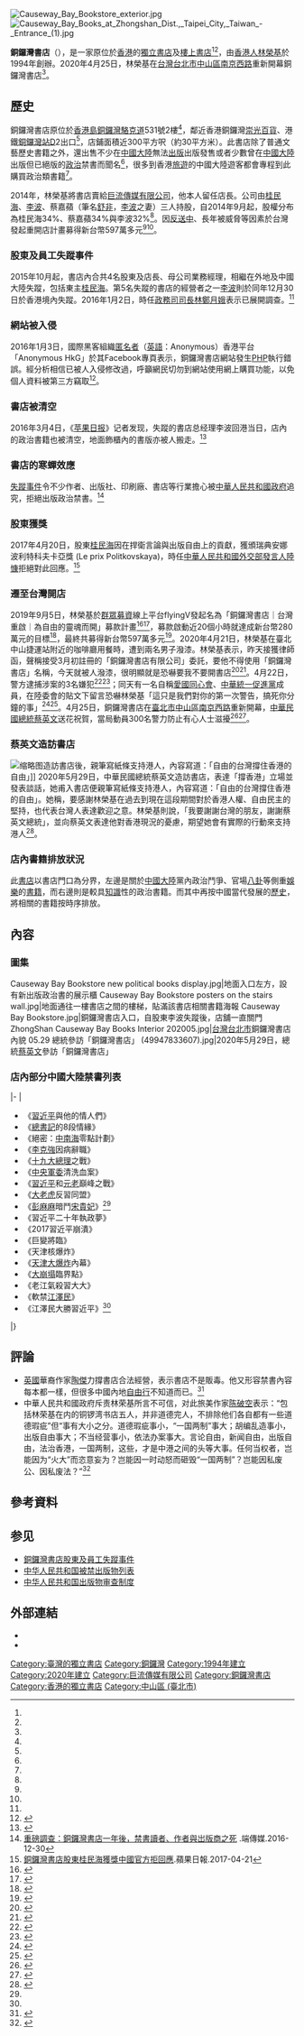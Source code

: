 {{NoteTA
|1 = zh-hant:蘋; zh-hans:苹;
}}
{{Dablink|本文不是介紹一切位於香港[[銅鑼灣|銅鑼灣]]的書店。<br>關於重要時事，請單獨參考[[銅鑼灣書店股東及員工失蹤事件|銅鑼灣書店股東及員工失蹤事件]]。}}
[[File:Causeway_Bay_Bookstore_exterior.jpg|thumb]]
[[File:Causeway_Bay_Books_at_Zhongshan_Dist.,_Taipei_City,_Taiwan_-_Entrance_(1).jpg|thumb]]

{{Infobox_Company
| name = 中山銅鑼灣書店有限公司
| trading_name = 中山銅鑼灣書店
| local_code_name = TW
| foundation = {{Start date and age|2020|3|31}}（台灣）
| end = 
| location = {{ROC-TW}}<br>[[臺北市|臺北市]][[中山區_(臺北市)|中山區]][[南京西路_(台北市)|南京西路]]5-1號10樓之2
| key_people  = [[林榮基|林榮基]]
| founder = [[林榮基|林榮基]]
| num_employees = 1人
| products = [[圖書|圖書]]
| revenue =
| area_served = [[臺灣|臺灣]]
| homepage = [https://causewaybaybooks.net causewaybaybooks.net]
}}

'''銅鑼灣書店'''（{{lang-en|'''Causeway Bay Books'''}}），是一家原位於[[香港|香港]]的[[獨立書店|獨立書店]]及[[樓上書店|樓上書店]]<ref name="樓上書店" /><ref name="紫荊2007" />，由[[香港人|香港人]][[林榮基|林榮基]]於1994年創辦。2020年4月25日，林榮基在[[台灣|台灣]][[台北市|台北市]][[中山區_(臺北市)|中山區]][[南京西路_(臺北)|南京西路]]重新開幕銅鑼灣書店<ref name="重新開幕"/>。

==歷史==
銅鑼灣書店原位於[[香港島|香港島]][[銅鑼灣|銅鑼灣]][[駱克道|駱克道]]531號2樓<ref name="樓上書店"/>，鄰近香港銅鑼灣[[崇光百貨|崇光百貨]]、港鐵[[銅鑼灣站|銅鑼灣站]]D2出口<ref name="AutoP8-1" />，店鋪面積近300平方呎（約30平方米）。此書店除了普通文藝歷史書籍之外，還出售不少在[[中國大陸|中國大陸]]無法[[出版|出版]]出版發售或者少數曾在[[中國大陸|中國大陸]]出版但已絕版的[[政治|政治]]禁書而聞名<ref name="AutoP8-2" />，很多到香港[[自由行|旅遊]]的中國大陸遊客都會專程到此購買政治類書籍<ref name="AutoP8-3" />。

2014年，林榮基將書店賣給[[巨流傳媒有限公司|巨流傳媒有限公司]]，他本人留任店長。公司由[[桂民海|桂民海]]、[[李波|李波]]、蔡嘉蘋（筆名[[舒非|舒非]]，[[李波|李波]]之妻）三人持股，自2014年9月起，股權分布為桂民海34%、蔡嘉蘋34%與李波32%<ref name="AutoP8-4" />。因[[反送中|反送中]]、長年被威脅等因素於台灣發起重開店計畫募得新台幣597萬多元<ref name="flyingV"/><ref name="募款結束"/>。

=== 股東及員工失蹤事件 ===
{{main|銅鑼灣書店股東及員工失蹤事件}}
2015年10月起，書店內合共4名股東及店長、母公司業務經理，相繼在外地及中國大陸失蹤，包括東主[[桂民海|桂民海]]。第5名失蹤的書店的經營者之一[[李波|李波]]則於同年12月30日於香港境內失蹤。2016年1月2日，時任[[香港特別行政區政務司司長|政務司司長]][[林鄭月娥|林鄭月娥]]表示已展開調查。<ref name="BBC" />

=== 網站被入侵 ===
2016年1月3日，國際黑客組織[[匿名者|匿名者]]（[[英語|英語]]：Anonymous）香港平台「Anonymous HkG」於其Facebook專頁表示，銅鑼灣書店網站發生[[PHP|PHP]]執行錯誤。經分析相信已被人入侵修改過，呼籲網民切勿到網站使用網上購買功能，以免個人資料被第三方竊取<ref>{{cite news|title=銅鑼灣書店網頁疑被入侵 勿網購保私隱|url=http://nextplus.nextmedia.com/news/%E6%99%82%E4%BA%8B%E8%A6%81%E8%81%9E/20160104/328443|accessdate=2016-01-07|agency=[[壹週Plus|壹週Plus]]|date=2016-01-04|archive-url=https://web.archive.org/web/20160126002205/http://nextplus.nextmedia.com/news/%E6%99%82%E4%BA%8B%E8%A6%81%E8%81%9E/20160104/328443|archive-date=2016-01-26|dead-url=no}}</ref>。

===書店被清空===
2016年3月4日，《[[蘋果日報_(香港)|苹果日报]]》记者发现，失蹤的書店总经理李波回港当日，店內的政治書籍也被清空，地面飾櫃內的書版亦被人搬走。<ref>{{cite web|author1=蘋果日報|title=【獨家】冇得賣了！銅鑼灣書店政治書被失蹤|url=http://hk.apple.nextmedia.com/realtime/china/20160304/54829900|agency=[[蘋果日報_(香港)|蘋果日報]]|accessdate=2016-03-05|date=2016-03-04|7=|archive-url=https://web.archive.org/web/20160307020618/http://hk.apple.nextmedia.com/realtime/china/20160304/54829900|archive-date=2016-03-07|dead-url=no}}</ref>

===書店的寒蟬效應===
[[銅鑼灣書店股東及員工失蹤事件|失蹤事件]]令不少作者、出版社、印刷廠、書店等行業擔心被[[中華人民共和國政府|中華人民共和國政府]]追究，拒絕出版政治禁書。<ref>[https://theinitium.com/article/20161230-hongkong-politicalbooksinhongkong/ 重磅調查：銅鑼灣書店一年後，禁書讀者、作者與岀版商之死] {{Wayback|url=https://theinitium.com/article/20161230-hongkong-politicalbooksinhongkong/ |date=20170109022322 }}.端傳媒.2016-12-30</ref>

===股東獲獎===
2017年4月20日，股東[[桂民海|桂民海]]因在捍衛言論與出版自由上的貢獻，獲頒瑞典安娜波利特科夫卡亞獎 (Le prix Politkovskaya)，時任[[中華人民共和國外交部發言人|中華人民共和國外交部發言人]][[陸慷|陸慷]]拒絕對此回應。<ref>[http://www.appledaily.com.tw/realtimenews/article/international/20170421/1102338/ 銅鑼灣書店股東桂民海獲獎中國官方拒回應].蘋果日報.2017-04-21</ref>

===遷至台灣開店===
2019年9月5日，林榮基於[[群眾募資|群眾募資]]線上平台flyingV發起名為「銅鑼灣書店｜台灣重啟｜為自由的靈魂而開」募款計畫<ref name="flyingV">{{cite web|title=銅鑼灣書店｜台灣重啟｜為自由的靈魂而開|url=https://www.flyingv.cc/projects/24022|website=flyingV|access-date=2019-09-08|archive-url=https://web.archive.org/web/20190909001848/https://www.flyingv.cc/projects/24022|archive-date=2019-09-09|dead-url=no}}</ref><ref>{{cite news |author1=繆宗翰 |editor=沈朋達 |title=募款重建書店 林榮基：香港做不到的在台繼續 |url=https://www.cna.com.tw/news/firstnews/201909050348.aspx |accessdate=2020-05-19 |agency=中央社 |date=2019-09-05 |archive-url=https://web.archive.org/web/20200421155945/https://www.cna.com.tw/news/firstnews/201909050348.aspx |archive-date=2020-04-21 |dead-url=no }}</ref>，募款啟動近20個小時就達成新台幣280萬元的目標<ref>{{cite news|author1=繆宗翰|editor=張淑伶|title=銅鑼灣書店重啟募280萬一天達標 林榮基謝台灣人|url=https://www.cna.com.tw/news/firstnews/201909060170.aspx/|agency=中央社|date=2019-09-06|access-date=2019-09-08|archive-url=https://web.archive.org/web/20190909044055/https://www.cna.com.tw/news/firstnews/201909060170.aspx|archive-date=2019-09-09|dead-url=no}}</ref>，最終共募得新台幣597萬多元<ref name="募款結束">{{cite news |author1=沈朋達 |editor=周慧盈 |title=銅鑼灣書店重啟募款結束 林榮基：盼成公共空間 |url=https://www.cna.com.tw/news/acn/201911050203.aspx |accessdate=2020-05-19 |agency=中央社 |date=2019-11-05 |archive-url=https://web.archive.org/web/20200422201724/https://www.cna.com.tw/news/acn/201911050203.aspx |archive-date=2020-04-22 |dead-url=no }}</ref>。2020年4月21日，林榮基在臺北中山捷運站附近的咖啡廳用餐時，遭到兩名男子潑漆。林榮基表示，昨天接獲律師函，聲稱接受3月初註冊的「銅鑼灣書店有限公司」委託，要他不得使用「銅鑼灣書店」名稱，今天就被人潑漆，很明顯就是恐嚇要我不要開書店<ref>{{cite news |author1=繆宗翰 |editor=張銘坤 |title=林榮基在台北遭潑漆：開個書店就要恐嚇 真的很荒謬 |url=https://www.cna.com.tw/news/firstnews/202004215008.aspx |accessdate=2020-05-19 |agency=中央社 |date=2020-04-21 |archive-url=https://web.archive.org/web/20200427053109/https://www.cna.com.tw/news/firstnews/202004215008.aspx |archive-date=2020-04-27 |dead-url=no }}</ref><ref>{{cite news |author1=小山 |title=台灣銅鑼灣書店遭搶注 林榮基又遭潑漆 台人指警惕事件背後勢力 |url=http://www.rfi.fr/tw/亞洲/20200421-台灣銅鑼灣書店遭搶注-林榮基又遭潑漆-台人警惕事件背後勢力 |accessdate=2020-05-19 |work=法廣 |date=2020-04-21 |archive-url=https://web.archive.org/web/20200424093243/http://www.rfi.fr/tw/%E4%BA%9E%E6%B4%B2/20200421-%E5%8F%B0%E7%81%A3%E9%8A%85%E9%91%BC%E7%81%A3%E6%9B%B8%E5%BA%97%E9%81%AD%E6%90%B6%E6%B3%A8-%E6%9E%97%E6%A6%AE%E5%9F%BA%E5%8F%88%E9%81%AD%E6%BD%91%E6%BC%86-%E5%8F%B0%E4%BA%BA%E8%AD%A6%E6%83%95%E4%BA%8B%E4%BB%B6%E8%83%8C%E5%BE%8C%E5%8B%A2%E5%8A%9B |archive-date=2020-04-24 |dead-url=no }}</ref>。4月22日，警方逮捕涉案的3名嫌犯<ref>{{cite news |author1=黃麗芸 |editor1=屈享平 |editor2=張銘坤 |title=潑漆林榮基3嫌高雄落網 案發前一晚就北上 |url=https://www.cna.com.tw/news/firstnews/202004220025.aspx |accessdate=2020-05-19 |agency=中央社 |date=2020-04-22 |archive-url=https://web.archive.org/web/20200428074839/https://www.cna.com.tw/news/firstnews/202004220025.aspx |archive-date=2020-04-28 |dead-url=no }}</ref><ref>{{cite news |author1=林長順 |author2=黃麗芸 |editor=李亨山 |title=林榮基遭潑漆 初步排除有幕後教唆者 |url=https://www.cna.com.tw/news/firstnews/202004220266.aspx |accessdate=2020-05-19 |agency=中央社 |date=2020-04-22 |archive-url=https://web.archive.org/web/20200426072610/https://www.cna.com.tw/news/firstnews/202004220266.aspx |archive-date=2020-04-26 |dead-url=no }}</ref>；同天有一名自稱[[愛國同心會|愛國同心會]]、[[中華統一促進黨|中華統一促進黨]]成員，在陸委會的貼文下留言恐嚇林榮基「這只是我們對你的第一次警告，搞死你分鐘的事」<ref>{{cite news |author1=汪君邯 |title=林榮基潑漆案還沒完 自稱統促黨成員恐嚇:搞死你分鐘的事 我們兄弟多 |url=https://newtalk.tw/news/view/2020-04-23/396087 |accessdate=2020-05-01 |work=新頭殼newtalk |date=2020-04-23 |archive-url=https://web.archive.org/web/20200430050727/https://newtalk.tw/news/view/2020-04-23/396087 |archive-date=2020-04-30 |dead-url=no }}</ref><ref>{{cite news |author1=劉建邦 |editor=李錫璋 |title=網友留言恐嚇林榮基 警研判是移居新加坡中國人 |url=https://www.cna.com.tw/news/firstnews/202004240088.aspx |accessdate=2020-05-19 |agency=中央社 |date=2020-04-24 |archive-url=https://web.archive.org/web/20200501013414/https://www.cna.com.tw/news/firstnews/202004240088.aspx |archive-date=2020-05-01 |dead-url=no }}</ref>。4月25日，銅鑼灣書店在[[臺北市|臺北市]][[中山區_(臺北市)|中山區]][[南京西路_(臺北)|南京西路]]重新開幕，[[中華民國總統|中華民國總統]][[蔡英文|蔡英文]]送花祝賀，當局動員300名警力防止有心人士滋擾<ref name="重新開幕">{{cite news |author1=繆宗翰 |editor=曹宇帆 |title=銅鑼灣書店在台重啟 林榮基：台灣是香港人最後的堡壘 |url=https://www.cna.com.tw/news/firstnews/202004250081.aspx |accessdate=2020-04-25 |agency=中央社 |date=2020-04-25 |archive-url=https://web.archive.org/web/20200425074745/https://www.cna.com.tw/news/firstnews/202004250081.aspx |archive-date=2020-04-25 |dead-url=no }}</ref><ref>{{cite news |title=【銅鑼灣書店重生】台出動300警力防滋擾　港人：在香港是300警力來滋擾 |url=https://tw.appledaily.com/local/20200425/6MX7JJEXWMW3REURZ735TAMKFY/ |accessdate=2020-05-19 |work=台灣蘋果日報 |date=2020-04-25 |subscription=yes}}</ref>。

=== 蔡英文造訪書店 ===
[[File:Office_of_the_President_arrive_ZhongShan_Causeway_Bay_Books_message_20200529.jpg|缩略图]]造訪書店後，親筆寫紙條支持港人，內容寫道：「自由的台灣撐住香港的自由」]]
2020年5月29日，中華民國總統蔡英文造訪書店，表達「撐香港」立場並發表談話，她甫入書店便親筆寫紙條支持港人，內容寫道：「自由的台灣撐住香港的自由」。她稱，要感謝林榮基在過去到現在這段期間對於香港人權、自由民主的堅持，也代表台灣人表達歡迎之意。林榮基則說，「我要謝謝台灣的朋友，謝謝蔡英文總統」，並向蔡英文表達他對香港現況的憂慮，期望她會有實際的行動來支持港人<ref>{{cite news |title=【港版國安法●獨家】小英訪銅鑼灣書店寫「撐港」字條 林榮基盼延長港人合法逗留至1年 |url=https://hk.appledaily.com/china/20200529/Z5KMCMSIY6SUCSL2EDLGPNCXSM/ |accessdate=2020-05-29 |work=香港蘋果日報 |date=2020-05-29 }}{{Dead link}}</ref>。

=== 店內書籍排放狀況 ===
此[[書店|書店]]以書店門口為分界，左邊是關於[[中國大陸|中國大陸]]黨內政治鬥爭、官場[[八卦新闻|八卦]]等側重[[娛樂|娛樂]]的[[書籍|書籍]]，而右邊則是較具[[知識|知識]]性的政治書籍。而其中再按中國當代發展的[[中華人民共和國歷史|歷史]]，將相關的書籍按時序排放。

==內容==
===圖集===
<gallery>
Causeway Bay Bookstore new political books display.jpg|地面入口左方，設有新出版政治書的展示櫃
Causeway Bay Bookstore posters on the stairs wall.jpg|地面通往一樓書店之間的樓梯，貼滿該書店相關書籍海報
Causeway Bay Bookstore.jpg|銅鑼灣書店入口，自股東李波失蹤後，店舖一直關門
ZhongShan Causeway Bay Books Interior 202005.jpg|[[台灣|台灣]][[台北市|台北市]]銅鑼灣書店內貌
05.29 總統參訪「銅鑼灣書店」 (49947833607).jpg|2020年5月29日，總統[[蔡英文|蔡英文]]參訪「銅鑼灣書店」
</gallery>

=== 店內部分中國大陸禁書列表 ===
{{col-begin |width = 50%}}
|-
|
*《[[習近平|習近平]]與他的情人們》
*《[[中共中央總書記|總書記]]的8段情緣》
*《絕密：[[中南海|中南海]]零點計劃》
*《[[李克強|李克強]]因病辭職》
*《[[十九大|十九大]][[國務院總理|總理]]之戰》
*《[[中央軍委|中央軍委]]清洗血案》
*《[[習近平|習近平]]和[[中共元老|元老]]巔峰之戰》
*《[[大老虎|大老虎]]反習同盟》
*《[[彭麗媛|彭麻麻]]暗鬥[[宋祖英|宋貴妃]]》<ref name="AutoP8-5" />
*《習近平二十年執政夢》
*《2017習近平崩潰》
*《巨變將臨》
*《天津核爆炸》
*《[[天津大爆炸|天津大爆炸]]內幕》
*《[[中國即將崩潰|大崩塌]]臨界點》
*《老江氣殺習大大》
*《軟禁[[江澤民|江澤民]]》
*《江澤民大勝習近平》<ref name="AutoP8-6" />
|}

== 評論 == 
* [[英國|英國]]華裔作家[[陶傑|陶傑]]力撐書店合法經營，表示書店不是販毒。他又形容禁書內容每本都一樣，但很多中國內地[[港澳個人遊|自由行]]不知道而已。<ref>{{cite news|title=李波夫婦左派出身轉出禁書|url=http://nextplus.nextmedia.com/news/時事精選/20160106/329540|agency=[[壹週Plus|壹週Plus]]|accessdate=2016-01-18|date=2016-01-06|6=|deadurl=yes|archiveurl=https://web.archive.org/web/20160602131534/http://nextplus.nextmedia.com/news/%E6%99%82%E4%BA%8B%E7%B2%BE%E9%81%B8/20160106/329540|archivedate=2016-06-02|df=}}</ref>
* 中華人民共和國政府斥责林荣基所言不可信，对此旅美作家[[陈破空|陈破空]]表示：“包括林荣基在内的铜锣湾书店五人，并非道德完人，不排除他们各自都有一些道德瑕疵”但“事有大小之分。道德瑕疵事小，“一国两制”事大；胡编乱造事小，出版自由事大；不当经营事小，依法办案事大。言论自由，新闻自由，出版自由，法治香港，一国两制，这些，才是中港之间的头等大事。任何当权者，岂能因为“火大”而恣意妄为？岂能因一时动怒而砸毁“一国两制”？岂能因私废公、因私废法？”<ref>{{cite news|title=铜锣湾书店：一切都在意料之中|url=http://www.rfa.org/mandarin/pinglun/chenpokong/js-06212016120347.html|agency=[[自由亚洲电台|自由亚洲电台]]|accessdate=2016-06-21|date=2016-06-21|6=|archive-url=https://web.archive.org/web/20160622122015/http://www.rfa.org/mandarin/pinglun/chenpokong/js-06212016120347.html|archive-date=2016-06-22|dead-url=no}}</ref>

== 參考資料 ==
{{reflist|3|refs=

<ref name="樓上書店">{{cite web|url=http://iss.hkct.edu.hk/upload/past/2014.04.12_HKReading_Bookshops%20on%20upper%20floors.pdf|title=《樓上書店》|author=港專社會科學研究中心|year=2014|access-date=2016-01-05|archive-url=https://web.archive.org/web/20160304122904/http://iss.hkct.edu.hk/upload/past/2014.04.12_HKReading_Bookshops%20on%20upper%20floors.pdf|archive-date=2016-03-04|dead-url=no}}</ref>
<ref name="紫荊2007">{{cite book |title=紫荊 |url=http://books.google.com/books?id=6DE2AQAAIAAJ |year=2007 |publisher=串智有限公司 |language=zh-hk |page=27 |quote=香港的三條主要書店街旺角西洋菜街、銅鑼湾 5000 背後的駱克道、中環街市的域 多利皇後街,都有這些銷售內地圆書的"樓上書店"。如時代廣場對面的"人民書店" , 銅鑼湾 8000 背後的"銅鑼灣書店"、"尚書房"、"大陸書店"、"國風堂"、"文星"等等。 |access-date=2016-01-05 |archive-url=https://web.archive.org/web/20170423174504/https://books.google.com/books?id=6DE2AQAAIAAJ |archive-date=2017-04-23 |dead-url=no }}</ref>
<ref name="AutoP8-1">{{cite web |title = 銅鑼灣書店 Causeway Bay Books |url = http://www.uppershop.hk/shop/1455/ |publisher = 樓上舖 |accessdate = 2016-01-03 |archivedate = 2016-01-04 |archiveurl = https://archive.is/20160104171151/http://www.uppershop.hk/shop/1455/ |deadurl = yes }}</ref>
<ref name="AutoP8-2">{{cite web|title=銅鑼灣書店老闆失蹤 女兒收父奇怪短訊|url=http://hk.apple.nextmedia.com/international/art/20151115/19373512|publisher=[[蘋果日報_(香港)|蘋果日報]]|date=2015-11-15|accessdate=2016-01-02|archivedate=2016-01-04|archiveurl=https://archive.is/20160104171334/http://hk.apple.nextmedia.com/international/art/20151115/19373512|deadurl=yes}}</ref>
<ref name="AutoP8-3">{{cite web|title=【話你知】銅鑼灣書店多售政治八卦書|url=http://hk.apple.nextmedia.com/realtime/china/20151231/54595242|publisher=[[蘋果日報_(香港)|蘋果日報]]|date=2015-12-31|accessdate=2016-01-02|archiveurl=https://archive.is/20160104171444/http://hk.apple.nextmedia.com/realtime/china/20151231/54595242|archivedate=2016-01-04|deadurl=yes}}</ref>
<ref name="AutoP8-4">{{cite web|title=專訪失蹤書商妻子：疑被擄到內地，回鄉證在香港家中抽屜|url=https://theinitium.com/article/20160102-dailynews-hkbooksellers/|publisher=[[端傳媒|端傳媒]]|date=2016-01-02|accessdate=2016-01-03|archiveurl=https://archive.is/20160104171627/https://theinitium.com/article/20160102-dailynews-hkbooksellers/|archivedate=2016-01-04|deadurl=yes}}</ref>
<ref name="BBC">{{cite web|title=香港书店股东失踪：政务司司长称警方已在调查|author=蔡晓颖|url=http://www.bbc.com/zhongwen/simp/china/2016/01/160102_hongkong_bookstore_disappearance_government_response|publisher=[[BBC中文网|BBC中文网]]|date=2016-01-02|accessdate=2016-01-03|archiveurl=https://web.archive.org/web/20160104171828/http://www.bbc.com/zhongwen/simp/china/2016/01/160102_hongkong_bookstore_disappearance_government_response|archivedate=2016-01-04|deadurl=yes}}</ref>
<ref name="AutoP8-5">{{cite web|title = 佔中共禁書市場三分一|url = http://hk.apple.nextmedia.com/news/art/20160102/19436403|publisher = [[蘋果日報_(香港)|蘋果日報]]|date = 2016-01-02|accessdate = 2016-01-03|archivedate = 2016-01-04|archiveurl = https://web.archive.org/web/20160104030103/http://hk.apple.nextmedia.com/news/art/20160102/19436403|dead-url = no}}</ref>
<ref name="AutoP8-6">{{cite web |title=銅鑼灣書店到底在賣什麼書？ |url=http://hk.apple.nextmedia.com/enews/realtime/20160102/54603165 |publisher=[[蘋果日報_(香港)|蘋果日報]] |date=2016-01-02 |accessdate=2016-01-03 |archiveurl=https://web.archive.org/web/20160103131313/http://hk.apple.nextmedia.com/enews/realtime/20160102/54603165 |archivedate=2016-01-03 |dead-url=no }}</ref>

}}

== 参见 ==
* [[銅鑼灣書店股東及員工失蹤事件|銅鑼灣書店股東及員工失蹤事件]]
* [[中华人民共和国被禁出版物列表|中华人民共和国被禁出版物列表]]
* [[中华人民共和国出版物审查制度|中华人民共和国出版物审查制度]]

== 外部連結 ==
*{{official|https://causewaybaybooks.net}}{{zh-tw}}
*{{facebook|causewaybaybooks|銅鑼灣書店－台灣重啟}}

[[Category:臺灣的獨立書店|Category:臺灣的獨立書店]]
[[Category:銅鑼灣|Category:銅鑼灣]]
[[Category:1994年建立|Category:1994年建立]]
[[Category:2020年建立|Category:2020年建立]]
[[Category:巨流傳媒有限公司|Category:巨流傳媒有限公司]]
[[Category:銅鑼灣書店|Category:銅鑼灣書店]]
[[Category:香港的獨立書店|Category:香港的獨立書店]]
[[Category:中山區_(臺北市)|Category:中山區 (臺北市)]]

{{Portal box|中华人民共和国|香港|政治|书籍}}